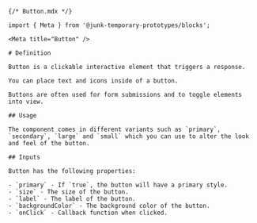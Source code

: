 
```mdx
{/* Button.mdx */}

import { Meta } from '@junk-temporary-prototypes/blocks';

<Meta title="Button" />

# Definition

Button is a clickable interactive element that triggers a response.

You can place text and icons inside of a button.

Buttons are often used for form submissions and to toggle elements into view.

## Usage

The component comes in different variants such as `primary`, `secondary`, `large` and `small` which you can use to alter the look and feel of the button.

## Inputs

Button has the following properties:

- `primary` - If `true`, the button will have a primary style.
- `size` - The size of the button.
- `label` - The label of the button.
- `backgroundColor` - The background color of the button.
- `onClick` - Callback function when clicked.
```
